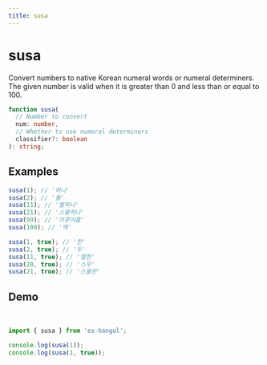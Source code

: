 ```yaml
---
title: susa
---
```



# susa

Convert numbers to native Korean numeral words or numeral determiners. The given number is valid when it is greater than 0 and less than or equal to 100.

```typescript
function susa(
  // Number to convert
  num: number,
  // Whether to use numeral determiners
  classifier?: boolean
): string;
```

## Examples

```typescript
susa(1); // '하나'
susa(2); // '둘'
susa(11); // '열하나'
susa(21); // '스물하나'
susa(99); // '아흔아홉'
susa(100); // '백'

susa(1, true); // '한'
susa(2, true); // '두'
susa(11, true); // '열한'
susa(20, true); // '스무'
susa(21, true); // '스물한'
```

## Demo

<br />

<Sandpack>

```ts index.ts
import { susa } from 'es-hangul';

console.log(susa(1));
console.log(susa(1, true));
```

</Sandpack>
